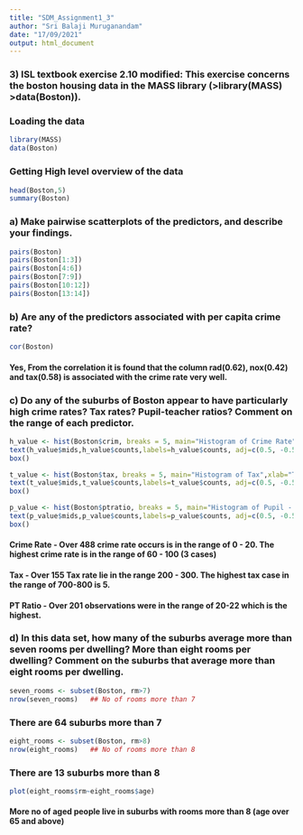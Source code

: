 ```yaml
---
title: "SDM_Assignment1_3"
author: "Sri Balaji Muruganandam"
date: "17/09/2021"
output: html_document
---
```


### 3) ISL textbook exercise 2.10 modified: This exercise concerns the boston housing data in the MASS library (>library(MASS) >data(Boston)).

### Loading the data
```r
library(MASS)
data(Boston)
```

### Getting High level overview of the data
```r
head(Boston,5)
summary(Boston)
```

### a) Make pairwise scatterplots of the predictors, and describe your findings.
```r
pairs(Boston)
pairs(Boston[1:3])
pairs(Boston[4:6])
pairs(Boston[7:9])
pairs(Boston[10:12])
pairs(Boston[13:14])
```

### b) Are any of the predictors associated with per capita crime rate?
```r
cor(Boston)
```
#### Yes, From the correlation it is found that the column rad(0.62), nox(0.42) and tax(0.58) is associated with the crime rate very well.

### c) Do any of the suburbs of Boston appear to have particularly high crime rates? Tax rates? Pupil-teacher ratios? Comment on the range of each predictor.
```r
h_value <- hist(Boston$crim, breaks = 5, main="Histogram of Crime Rate",xlab="Crime Rate",ylab = "Frequency")
text(h_value$mids,h_value$counts,labels=h_value$counts, adj=c(0.5, -0.5))
box()

t_value <- hist(Boston$tax, breaks = 5, main="Histogram of Tax",xlab="Tax",ylab = "Frequency")
text(t_value$mids,t_value$counts,labels=t_value$counts, adj=c(0.5, -0.5))
box()

p_value <- hist(Boston$ptratio, breaks = 5, main="Histogram of Pupil - teacher Ratio",xlab="Pupil - teacher Ratio",ylab = "Frequency")
text(p_value$mids,p_value$counts,labels=p_value$counts, adj=c(0.5, -0.5))
box()
```
#### **Crime Rate** - Over 488 crime rate occurs is in the range of 0 - 20. The highest crime rate is in the range of 60 - 100 (3 cases)
#### **Tax** - Over 155 Tax rate lie in the range 200 - 300. The highest tax case in the range of 700-800 is 5.
#### **PT Ratio** - Over 201 observations were in the range of 20-22 which is the highest.

### d) In this data set, how many of the suburbs average more than seven rooms per dwelling? More than eight rooms per dwelling? Comment on the suburbs that average more than eight rooms per dwelling.
```r
seven_rooms <- subset(Boston, rm>7)
nrow(seven_rooms)   ## No of rooms more than 7
```
### There are 64 suburbs more than 7
```r
eight_rooms <- subset(Boston, rm>8)
nrow(eight_rooms)   ## No of rooms more than 8
```
### There are 13 suburbs more than 8
```r
plot(eight_rooms$rm~eight_rooms$age)
```

#### More no of aged people live in suburbs with rooms more than 8 (age over 65 and above)



